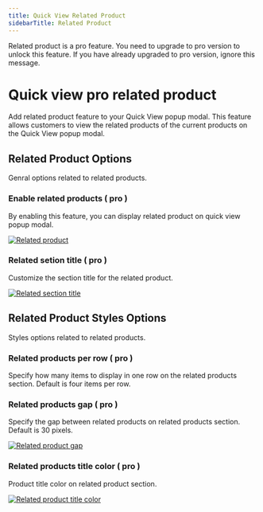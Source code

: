 ```yaml
---
title: Quick View Related Product
sidebarTitle: Related Product
---
```



<GoPro title="Requires pro" link="https://addonify.com/product/addonify-quick-view-for-woocommerce/">
	<div className="block relative">
		<p className="block text-base text-blue-800 dark:text-white">
			Related product is a pro feature. You need to upgrade to pro version to unlock this feature. If you have already upgraded to pro version, ignore this message.
		</p>
	</div>
</GoPro>

# Quick view pro related product

Add related product feature to your Quick View popup modal. This feature allows customers to view the related products of the current products on the Quick View popup modal.


## Related Product Options

Genral options related to related products.

### Enable related products ( pro )

By enabling this feature, you can display related product on quick view popup modal.

[![Related product](/products/quick-view/related-product.png)](/products/quick-view/related-product.png)


### Related setion title ( pro )

Customize the section title for the related product.

[![Related section title](/products/quick-view/related-section-title.png)](/products/quick-view/related-section-title.png)


## Related Product Styles Options

Styles options related to related products.

### Related products per row ( pro )

Specify how many items to display in one row on the related products section. Default is four items per row.


### Related products gap ( pro )

Specify the gap between related products on related products section. Default is 30 pixels. 

[![Related product gap](/products/quick-view/related-product-gap.png)](/products/quick-view/related-product-gap.png)



### Related products title color ( pro )

Product title color on related product section.

[![Related product title color](/products/quick-view/related-product-title-color.png)](/products/quick-view/related-product-title-color.png)
